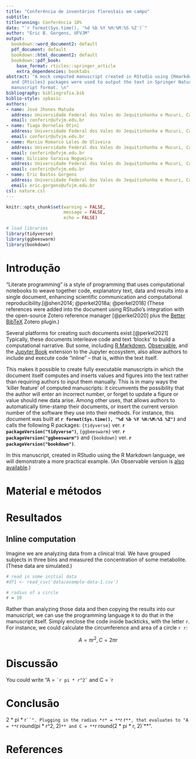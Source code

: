 ```yaml
---
title: "Conferência de inventários florestais em campo"
subtitle:
titlerunning: Conferência 10%
date: "`r format(Sys.time(), '%d %b %Y %H:%M:%S %Z')`"
author: "Eric B. Gorgens, UFVJM"
output:
  bookdown::word_document2: default
  pdf_document: default
  bookdown::html_document2: default
  bookdown::pdf_book:
    base_format: rticles::springer_article
    extra_dependencies: booktabs
abstract: "A mock computed manuscript created in RStudio using {Rmarkdown}. The {Bookdown}
  and {Rticles} packages were used to output the text in Springer Nature's desired
  manuscript format. \n"
bibliography: bibliografia.bib
biblio-style: spbasic
authors:
- name: José Jhones Matuda
  address: Universidade Federal dos Vales do Jequitinhonha e Mucuri, Campus JK, Diamantina, MG, Brasil. CEP 39100-000
  email: conferir@ufvjm.edu.br
- name: Tiago Dornelas Otini
  address: Universidade Federal dos Vales do Jequitinhonha e Mucuri, Campus JK, Diamantina, MG, Brasil. CEP 39100-000
  email: conferir@ufvjm.edu.br
- name: Marcio Romarco Leles de Oliveira
  address: Universidade Federal dos Vales do Jequitinhonha e Mucuri, Campus JK, Diamantina, MG, Brasil. CEP 39100-000
  email: conferir@ufvjm.edu.br
- name: Gilciano Saraiva Nogueira
  address: Universidade Federal dos Vales do Jequitinhonha e Mucuri, Campus JK, Diamantina, MG, Brasil. CEP 39100-000
  email: conferir@ufvjm.edu.br
- name: Eric Bastos Gorgens
  address: Universidade Federal dos Vales do Jequitinhonha e Mucuri, Campus JK, Diamantina, MG, Brasil. CEP 39100-000
  email: eric.gorgens@ufvjm.edu.br
csl: nature.csl
---
```


```r
knitr::opts_chunk$set(warning = FALSE,
                      message = FALSE,
                      echo = FALSE)
```

```r
# load libraries
library(tidyverse)
library(ggbeeswarm)
library(bookdown)
```

# Introdução {#intro}

"Literate programming" is a style of programming that uses computational notebooks to weave together code, explanatory text, data and results into a single document, enhancing scientific communication and computational reproducibility.[@shen2014; @perkel2018a; @perkel2018] (These references were added into the document using RStudio's integration with the open-source Zotero reference manager [@perkel2020] plus the [Better BibTeX](https://retorque.re/zotero-better-bibtex/) Zotero plugin.)

Several platforms for creating such documents exist.[@perkel2021] Typically, these documents interleave code and text 'blocks' to build a computational narrative. But some, including [R Markdown](https://rmarkdown.rstudio.com/), [Observable](https://www.observablehq.com), and the [Jupyter Book](https://jupyterbook.org/intro.html) extension to the Jupyter ecosystem, also allow authors to include and execute code "inline" -- that is, within the text itself.

This makes it possible to create fully executable manuscripts in which the document itself computes and inserts values and figures into the text rather than requiring authors to input them manually. This is in many ways the 'killer feature' of computed manuscripts: it circumvents the possibility that the author will enter an incorrect number, or forget to update a figure or value should new data arise. Among other uses, that allows authors to automatically time-stamp their documents, or insert the current version number of the software they use into their methods. For instance, this document was built at **`r format(Sys.time(), "%d %b %Y %H:%M:%S %Z")`** and calls the following R packages: `{tidyverse}` ver. **`r packageVersion("tidyverse")`**, `{ggbeeswarm}` ver. **`r packageVersion("ggbeeswarm")`** and `{bookdown}` ver. **`r packageVersion("bookdown")`**.

In this manuscript, created in RStudio using the R Markdown language, we will demonstrate a more practical example. (An Observable version is [also available](https://observablehq.com/@jperkel/example-executable-observable-notebook).)

# Material e métodos {#material}


# Resultados {#resultados}

## Inline computation {#sec:1}

Imagine we are analyzing data from a clinical trial. We have grouped subjects in three bins and measured the concentration of some metabolite. (These data are simulated.)

```r
# read in some initial data
#df1 <- read_csv('data/example-data-1.csv')
```

```r
# radius of a circle
r = 10
```

Rather than analyzing those data and then copying the results into our manuscript, we can use the programming language `R` to do that in the manuscript itself. Simply enclose the code inside backticks, with the letter `r`. For instance, we could calculate the circumference and area of a circle `r r`:

$$A = \pi r^2, C = 2 \pi r$$

# Discussão {#discussao}

You could write "A = `` `r
pi * r^2` `` and C = `` `r

# Conclusão {#conclusao}

2 * pi * r` ``". Plugging in the radius *r* = **`r r`**, that evaluates to "A = **`r round(pi * r^2, 2)`** and C = **`r round(2 * pi * r, 2)`**".

# References